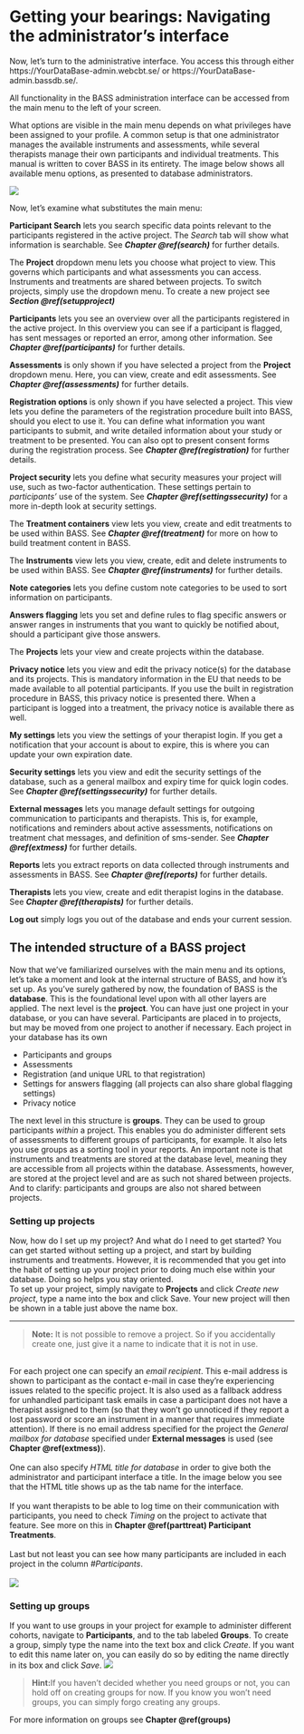 # Getting your bearings: Navigating the administrator's interface {#navigating}

Now, let’s turn to the administrative interface. You access this through either https://YourDataBase-admin.webcbt.se/ or https://YourDataBase-admin.bassdb.se/. 

All functionality in the BASS administration interface can be accessed from the main menu to the left of your screen. 

What options are visible in the main menu depends on what privileges have been assigned to your profile. A common setup is that one administrator manages the available instruments and assessments, while several therapists manage their own participants and individual treatments. This manual is written to cover BASS in its entirety. The image below shows all available menu options, as presented to database administrators.

![](images/main-menu.png)

Now, let’s examine what substitutes the main menu:

**Participant Search** lets you search specific data points relevant to the participants registered in the active project. The *Search* tab will show what information is searchable. See ***Chapter \@ref(search)*** for further details.

The **Project** dropdown menu lets you choose what project to view. This governs which participants and what assessments you can access. Instruments and treatments are shared between projects. To switch projects, simply use the dropdown menu. To create a new project see ***Section \@ref(setupproject)***

**Participants** lets you see an overview over all the participants registered in the active project. In this overview you can see if a participant is flagged, has sent messages or reported an error, among other information. See ***Chapter \@ref(participants)*** for further details.

**Assessments** is only shown if you have selected a project from the **Project** dropdown menu. Here, you can view, create and edit assessments. See ***Chapter \@ref(assessments)*** for further details.

**Registration options** is only shown if you have selected a project. This view lets you define the parameters of the registration procedure built into BASS, should you elect to use it. You can define what information you want participants to submit, and write detailed information about your study or treatment to be presented. You can also opt to present consent forms during the registration process. See ***Chapter \@ref(registration)*** for further details.

**Project security** lets you define what security measures your project will use, such as two-factor authentication. These settings pertain to *participants'* use of the system. See ***Chapter \@ref(settingssecurity)*** for a more in-depth look at security settings.

The **Treatment containers** view lets you view, create and edit treatments to be used within BASS. See ***Chapter \@ref(treatment)*** for more on how to build treatment content in BASS.

The **Instruments** view lets you view, create, edit and delete instruments to be used within BASS. See ***Chapter \@ref(instruments)*** for further details.

**Note categories** lets you define custom note categories to be used to sort information on participants.

**Answers flagging** lets you set and define rules to flag specific answers or answer ranges in instruments that you want to quickly be notified about, should a participant give those answers.

The **Projects** lets your view and create projects within the database.

**Privacy notice** lets you view and edit the privacy notice(s) for the database and its projects. This is mandatory information in the EU that needs to be made available to all potential participants. If you use the built in registration procedure in BASS, this privacy notice is presented there. When a participant is logged into a treatment, the privacy notice is available there as well.

**My settings** lets you view the settings of your therapist login. If you get a notification that your account is about to expire, this is where you can update your own expiration date.

**Security settings** lets you view and edit the security settings of the database, such as a general mailbox and expiry time for quick login codes. See ***Chapter \@ref(settingssecurity)*** for further details.

**External messages** lets you manage default settings for outgoing communication to participants and therapists. This is, for example, notifications and reminders about active assessments, notifications on treatment chat messages, and definition of sms-sender. See ***Chapter \@ref(extmess)*** for further details.

**Reports** lets you extract reports on data collected through instruments and assessments in BASS. See ***Chapter \@ref(reports)*** for further details. 

**Therapists** lets you view, create and edit therapist logins in the database. See ***Chapter \@ref(therapists)*** for further details. 

**Log out** simply logs you out of the database and ends your current session.


## The intended structure of a BASS project

Now that we’ve familiarized ourselves with the main menu and its options, let’s take a moment and look at the internal structure of BASS, and how it’s set up.
As you’ve surely gathered by now, the foundation of BASS is the **database**. This is the foundational level upon with all other layers are applied. The next level is the **project**. You can have just one project in your database, or you can have several. Participants are placed in to projects, but may be moved from one project to another if necessary. Each project in your database has its own

  - Participants and groups
  - Assessments
  - Registration (and unique URL to that registration)
  - Settings for answers flagging (all projects can also share global flagging settings)
  - Privacy notice
  
The next level in this structure is **groups**. They can be used to group participants *within* a project. This enables you do administer different sets of assessments to different groups of participants, for example. It also lets you use groups as a sorting tool in your reports.
An important note is that instruments and treatments are stored at the database level, meaning they are accessible from all projects within the database. Assessments, however, are stored at the project level and are as such not shared between projects.
And to clarify: participants and groups are also not shared between projects.

### Setting up projects {#setupproject}
Now, how do I set up my project? And what do I need to get started? 
You can get started without setting up a project, and start by building instruments and treatments. However, it is recommended that you get into the habit of setting up your project prior to doing much else within your database. Doing so helps you stay oriented.
<br>
To set up your project, simply navigate to **Projects** and click *Create new project*, type a name into the box and click Save. Your new project will then be shown in a table just above the name box.
<hr>
>**Note:** It is not possible to remove a project. So if you accidentally create one, just give it a name to indicate that it is not in use.

<br>
For each project one can specify an *email recipient*. This e-mail address is shown to participant as the contact e-mail in case they’re experiencing issues related to the specific project. It is also used as a fallback address for unhandled participant task emails in case a participant does not have a therapist assigned to them (so that they won’t go unnoticed if they report a lost password or score an instrument in a manner that requires immediate attention). If there is no email address specified for the project the *General mailbox for database* specified under **External messages** is used (see **Chapter \@ref(extmess)**).
<br><br>
One can also specify *HTML title for database* in order to give both the administrator and participant interface a title. In the image below you see that the HTML title shows up as the tab name for the interface.
<br><br>
If you want therapists to be able to log time on their communication with participants, you need to check *Timing* on the project to activate that feature. See more on this in **Chapter \@ref(parttreat) Participant Treatments**.
<br><br>
Last but not least you can see how many participants are included in each project in the column *#Participants*.
<br><br>
![](images/projects.png)

### Setting up groups
If you want to use groups in your project for example to administer different cohorts, navigate to **Participants**, and to the tab labeled **Groups**. To create a group, simply type the name into the text box and click *Create*. If you want to edit this name later on, you can easily do so by editing the name directly in its box and click *Save*.
![](images/groups.png)

>**Hint:**If you haven’t decided whether you need groups or not, you can hold off on creating groups for now. If you know you won’t need groups, you can simply forgo creating any groups.

For more information on groups see **Chapter \@ref(groups)** 
